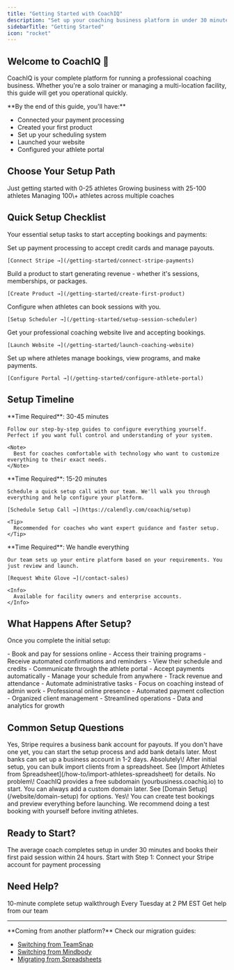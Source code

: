 ```yaml
---
title: "Getting Started with CoachIQ"
description: "Set up your coaching business platform in under 30 minutes. From account creation to your first paid booking."
sidebarTitle: "Getting Started"
icon: "rocket"
---
```


## Welcome to CoachIQ 🎯

CoachIQ is your complete platform for running a professional coaching business. Whether you're a solo trainer or managing a multi-location facility, this guide will get you operational quickly.

<Check>
  **By the end of this guide, you'll have:**

  - Connected your payment processing
  - Created your first product
  - Set up your scheduling system
  - Launched your website
  - Configured your athlete portal
</Check>

## Choose Your Setup Path

<CardGroup cols={3}>
  <Card title="Starter Coach" icon="user" href="/getting-started/welcome#starter-coach-setup">
    Just getting started with 0-25 athletes
  </Card>
  <Card title="Scaling Coach" icon="users" href="/getting-started/welcome#scaling-coach-setup">
    Growing business with 25-100 athletes
  </Card>
  <Card title="Facility Owner" icon="building" href="/getting-started/welcome#facility-owner-setup">
    Managing 100\+ athletes across multiple coaches
  </Card>
</CardGroup>

## Quick Setup Checklist

Your essential setup tasks to start accepting bookings and payments:

<Steps>
  <Step title="Connect Stripe (5 minutes)">
    Set up payment processing to accept credit cards and manage payouts.

    [Connect Stripe →](/getting-started/connect-stripe-payments)
  </Step>
  <Step title="Create Your First Product (3 minutes)">
    Build a product to start generating revenue - whether it's sessions, memberships, or packages.

    [Create Product →](/getting-started/create-first-product)
  </Step>
  <Step title="Set Up Your Scheduler (5 minutes)">
    Configure when athletes can book sessions with you.

    [Setup Scheduler →](/getting-started/setup-session-scheduler)
  </Step>
  <Step title="Launch Your Website (10 minutes)">
    Get your professional coaching website live and accepting bookings.

    [Launch Website →](/getting-started/launch-coaching-website)
  </Step>
  <Step title="Configure Athlete Portal (5 minutes)">
    Set up where athletes manage bookings, view programs, and make payments.

    [Configure Portal →](/getting-started/configure-athlete-portal)
  </Step>
</Steps>

## Setup Timeline

<Tabs>
  <Tab title="Do It Yourself">
    **Time Required**: 30-45 minutes

    Follow our step-by-step guides to configure everything yourself. Perfect if you want full control and understanding of your system.

    <Note>
      Best for coaches comfortable with technology who want to customize everything to their exact needs.
    </Note>
  </Tab>
  <Tab title="Guided Setup">
    **Time Required**: 15-20 minutes

    Schedule a quick setup call with our team. We'll walk you through everything and help configure your platform.

    [Schedule Setup Call →](https://calendly.com/coachiq/setup)

    <Tip>
      Recommended for coaches who want expert guidance and faster setup.
    </Tip>
  </Tab>
  <Tab title="White Glove Service">
    **Time Required**: We handle everything

    Our team sets up your entire platform based on your requirements. You just review and launch.

    [Request White Glove →](/contact-sales)

    <Info>
      Available for facility owners and enterprise accounts.
    </Info>
  </Tab>
</Tabs>

## What Happens After Setup?

Once you complete the initial setup:

<AccordionGroup>
  <Accordion title="Your athletes can immediately...">
    - Book and pay for sessions online
    - Access their training programs
    - Receive automated confirmations and reminders
    - View their schedule and credits
    - Communicate through the athlete portal
  </Accordion>
  <Accordion title="You'll be able to...">
    - Accept payments automatically
    - Manage your schedule from anywhere
    - Track revenue and attendance
    - Automate administrative tasks
    - Focus on coaching instead of admin work
  </Accordion>
  <Accordion title="Your business will have...">
    - Professional online presence
    - Automated payment collection
    - Organized client management
    - Streamlined operations
    - Data and analytics for growth
  </Accordion>
</AccordionGroup>

## Common Setup Questions

<AccordionGroup>
  <Accordion title="Do I need a business bank account?">
    Yes, Stripe requires a business bank account for payouts. If you don't have one yet, you can start the setup process and add bank details later. Most banks can set up a business account in 1-2 days.
  </Accordion>
  <Accordion title="Can I import my existing clients?">
    Absolutely\! After initial setup, you can bulk import clients from a spreadsheet. See [Import Athletes from Spreadsheet](/how-to/import-athletes-spreadsheet) for details.
  </Accordion>
  <Accordion title="What if I don't have a website domain?">
    No problem\! CoachIQ provides a free subdomain (yourbusiness.coachiq.io) to start. You can always add a custom domain later. See [Domain Setup](/website/domain-setup) for options.
  </Accordion>
  <Accordion title="Can I test everything before going live?">
    Yes\! You can create test bookings and preview everything before launching. We recommend doing a test booking with yourself before inviting athletes.
  </Accordion>
</AccordionGroup>

## Ready to Start?

<Banner>
  The average coach completes setup in under 30 minutes and books their first paid session within 24 hours.
</Banner>

<Card title="Begin Setup" icon="arrow-right" href="/getting-started/connect-stripe-payments">
  Start with Step 1: Connect your Stripe account for payment processing
</Card>

## Need Help?

<CardGroup cols={3}>
  <Card title="Watch Video Tutorial" icon="play" href="https://youtube.com/coachiq-setup">
    10-minute complete setup walkthrough
  </Card>
  <Card title="Join Live Setup Session" icon="calendar" href="/events/weekly-setup">
    Every Tuesday at 2 PM EST
  </Card>
  <Card title="Contact Support" icon="headset" href="/support">
    Get help from our team
  </Card>
</CardGroup>

---

<Note>
  **Coming from another platform?** Check our migration guides:

  - [Switching from TeamSnap](/comparisons/coachiq-vs-teamsnap)
  - [Switching from Mindbody](/comparisons/coachiq-vs-mindbody)
  - [Migrating from Spreadsheets](/comparisons/migrate-from-spreadsheets)
</Note>